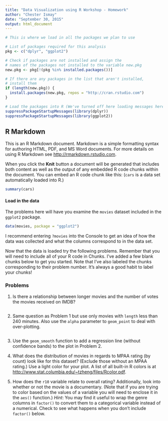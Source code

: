 ```yaml
---
title: "Data Visualization using R Workshop - Homework"
author: "Chester Ismay"
date: "September 30, 2015"
output: html_document
---
```


```r
# This is where we load in all the packages we plan to use

# List of packages required for this analysis
pkg <- c("dplyr", "ggplot2")

# Check if packages are not installed and assign the
# names of the packages not installed to the variable new.pkg
new.pkg <- pkg[!(pkg %in% installed.packages())]

# If there are any packages in the list that aren't installed,
# install them
if (length(new.pkg)) {
  install.packages(new.pkg, repos = "http://cran.rstudio.com")
}

# Load the packages into R (We've turned off here loading messages here)
suppressPackageStartupMessages(library(dplyr))
suppressPackageStartupMessages(library(ggplot2))
```

## R Markdown

This is an R Markdown document. Markdown is a simple formatting syntax for authoring HTML, PDF, and MS Word documents. For more details on using R Markdown see <http://rmarkdown.rstudio.com>.

When you click the **Knit** button a document will be generated that includes both content as well as the output of any embedded R code chunks within the document. You can embed an R code chunk like this: (`cars` is a data set automatically loaded into R.)

```r
summary(cars)
```

#### Load in the data

The problems here will have you examine the `movies` dataset included in the `ggplot2` package.

```r
data(movies, package = "ggplot2")
```

I recommend entering `?movies` into the Console to get an idea of how the data was collected and what the columns correspond to in the data set.

Now that the data is loaded try the following problems. Remember that you will need to include all of your R code in Chunks.  I've added a few blank chunks below to get you started.  Note that I've also labeled the chunks corresponding to their problem number.  It's always a good habit to label your chunks!

### Problems

1. Is there a relationship between longer movies and the number of votes the movies received on IMDB?

```r

```

2. Same question as Problem 1 but use only movies with `length` less than 240 minutes.  Also use the `alpha` parameter to `geom_point` to deal with over-plotting.

```r

```

3. Use the `geom_smooth` function to add a regression line (without confidence bands) to the plot in Problem 2.

4.  What does the distribution of movies in regards to MPAA rating (by count) look like for this dataset?  (Exclude those without an MPAA rating.)  Use a light color for your plot.  A list of all built-in R colors is at <http://www.stat.columbia.edu/~tzheng/files/Rcolor.pdf>.

5.  How does the `r10` variable relate to overall rating?  Additionally, look into whether or not the movie is a documentary.  (Note that if you are trying to color based on the values of a variable you will need to enclose it in the `aes()` function.) _Hint_:  You may find it useful to wrap the genre columns in `factor()` to convert them to a categorical variable instead of a numerical.  Check to see what happens when you don't include `factor()` below.
